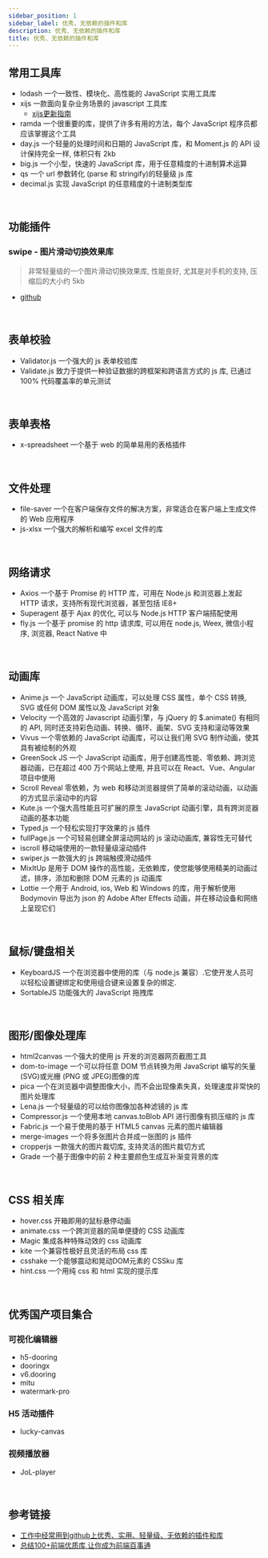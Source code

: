 ```yaml
---
sidebar_position: 1
sidebar_label: 优秀、无依赖的插件和库
description: 优秀、无依赖的插件和库
title: 优秀、无依赖的插件和库
---
```


## 常用工具库
* lodash 一个一致性、模块化、高性能的 JavaScript 实用工具库
* xijs 一款面向复杂业务场景的 javascript 工具库
  * [xijs更新指南](https://mp.weixin.qq.com/s/vZElscIByiFz2TSYcx7r6Q)
* ramda  一个很重要的库，提供了许多有用的方法，每个 JavaScript 程序员都应该掌握这个工具
* day.js  一个轻量的处理时间和日期的 JavaScript 库，和 Moment.js 的 API 设计保持完全一样, 体积只有 2kb
* big.js  一个小型，快速的 JavaScript 库，用于任意精度的十进制算术运算
* qs  一个 url 参数转化 (parse 和 stringify)的轻量级 js 库
* decimal.js  实现 JavaScript 的任意精度的十进制类型库

<br />

## 功能插件

### swipe - 图片滑动切换效果库

> 非常轻量级的一个图片滑动切换效果库, 性能良好, 尤其是对手机的支持, 压缩后的大小约 5kb

  * [github](https://github.com/lyfeyaj/Swipe)

<br />

## 表单校验
* Validator.js  一个强大的 js 表单校验库
* Validate.js  致力于提供一种验证数据的跨框架和跨语言方式的 js 库, 已通过 100% 代码覆盖率的单元测试

<br />

## 表单表格
* x-spreadsheet  一个基于 web 的简单易用的表格插件

<br />

## 文件处理
* file-saver  一个在客户端保存文件的解决方案，非常适合在客户端上生成文件的 Web 应用程序
* js-xlsx  一个强大的解析和编写 excel 文件的库

<br />

## 网络请求
* Axios  一个基于 Promise 的 HTTP 库，可用在 Node.js 和浏览器上发起 HTTP 请求，支持所有现代浏览器，甚至包括 IE8+
* Superagent  基于 Ajax 的优化, 可以与 Node.js HTTP 客户端搭配使用
* fly.js  一个基于 promise 的 http 请求库, 可以用在 node.js, Weex, 微信小程序, 浏览器, React Native 中


<br />

## 动画库
* Anime.js  一个 JavaScript 动画库，可以处理 CSS 属性，单个 CSS 转换, SVG 或任何 DOM 属性以及 JavaScript 对象
* Velocity  一个高效的 Javascript 动画引擎，与 jQuery 的 $.animate() 有相同的 API, 同时还支持彩色动画、转换、循环、画架、SVG 支持和滚动等效果
* Vivus  一个零依赖的 JavaScript 动画库，可以让我们用 SVG 制作动画，使其具有被绘制的外观
* GreenSock JS  一个 JavaScript 动画库，用于创建高性能、零依赖、跨浏览器动画，已在超过 400 万个网站上使用, 并且可以在 React、Vue、Angular 项目中使用
* Scroll Reveal  零依赖，为 web 和移动浏览器提供了简单的滚动动画，以动画的方式显示滚动中的内容
* Kute.js  一个强大高性能且可扩展的原生 JavaScript 动画引擎，具有跨浏览器动画的基本功能
* Typed.js  一个轻松实现打字效果的 js 插件
* fullPage.js  一个可轻易创建全屏滚动网站的 js 滚动动画库, 兼容性无可替代
* iscroll  移动端使用的一款轻量级滚动插件
* swiper.js  一款强大的 js 跨端触摸滑动插件
* MixItUp  是用于 DOM 操作的高性能，无依赖库，使您能够使用精美的动画过滤，排序，添加和删除 DOM 元素的 js 动画库
* Lottie  一个用于 Android, ios, Web 和 Windows 的库，用于解析使用 Bodymovin 导出为 json 的 Adobe After Effects 动画，并在移动设备和网络上呈现它们

<br />

## 鼠标/键盘相关
* KeyboardJS  一个在浏览器中使用的库（与 node.js 兼容）.它使开发人员可以轻松设置键绑定和使用组合键来设置复杂的绑定.
* SortableJS  功能强大的 JavaScript 拖拽库



<br />

## 图形/图像处理库
* html2canvas  一个强大的使用 js 开发的浏览器网页截图工具
* dom-to-image  一个可以将任意 DOM 节点转换为用 JavaScript 编写的矢量 (SVG)或光栅 (PNG 或 JPEG)图像的库
* pica  一个在浏览器中调整图像大小，而不会出现像素失真，处理速度非常快的图片处理库
* Lena.js  一个轻量级的可以给你图像加各种滤镜的 js 库
* Compressor.js  一个使用本地 canvas.toBlob API 进行图像有损压缩的 js 库
* Fabric.js  一个易于使用的基于 HTML5 canvas 元素的图片编辑器
* merge-images  一个将多张图片合并成一张图的 js 插件
* cropperjs  一款强大的图片裁切库, 支持灵活的图片裁切方式
* Grade  一个基于图像中的前 2 种主要颜色生成互补渐变背景的库

<br />

## CSS 相关库
* hover.css 开箱即用的鼠标悬停动画
* animate.css 一个跨浏览器的简单便捷的 CSS 动画库
* Magic 集成各种特殊动效的 css 动画库
* kite 一个兼容性极好且灵活的布局 css 库
* csshake 一个能够震动和晃动DOM元素的 CSSku 库
* hint.css 一个用纯 css 和 html 实现的提示库

<br />


## 优秀国产项目集合

### 可视化编辑器
* h5-dooring
* dooringx
* v6.dooring
* mitu
* watermark-pro

### H5 活动插件
* lucky-canvas

### 视频播放器
* JoL-player

<br />

## 参考链接

* [工作中经常用到github上优秀、实用、轻量级、无依赖的插件和库](https://github.com/jawil/blog/issues/10)
* [总结100+前端优质库,让你成为前端百事通](https://mp.weixin.qq.com/s?__biz=MzU2Mzk1NzkwOA==&mid=2247492204&idx=1&sn=8a77569e6ba32eff5cd7cb8bae7e0771&chksm=fc50fb97cb277281891f1620dc5ab3a05ba687a04dbe6f224479a36c8f7567b1aebf75e67709&scene=178&cur_album_id=1972186128682221573#rd)
